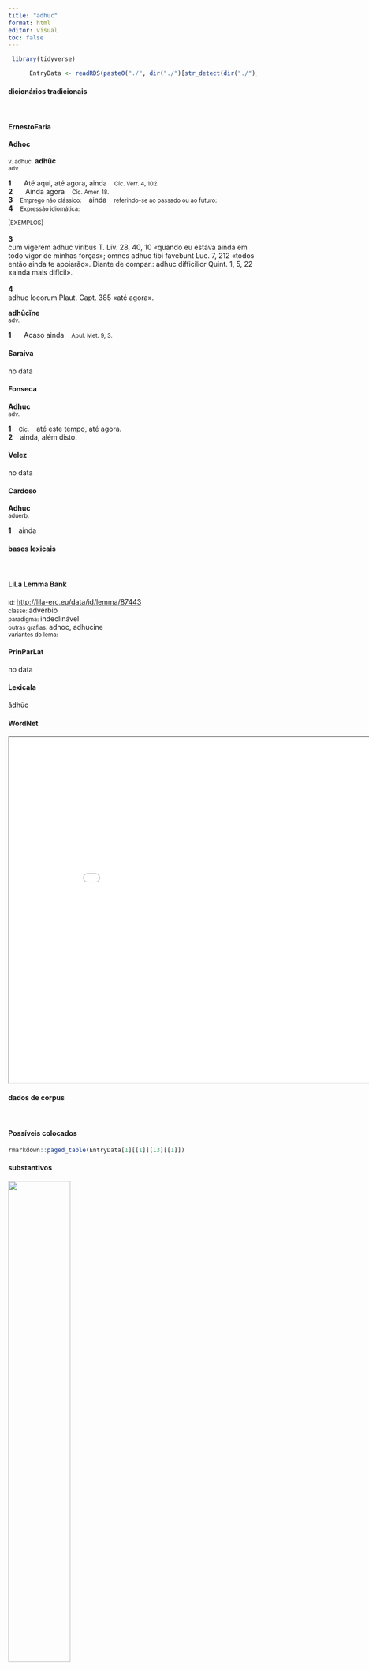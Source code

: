 ```yaml
---
title: "adhuc"
format: html
editor: visual
toc: false
---
```



```r
 library(tidyverse) 

      EntryData <- readRDS(paste0("./", dir("./")[str_detect(dir("./"), "_xx97-100-104-117-99xx_.rds")]))

```


#### dicionários tradicionais

&emsp;




::: panel-tabset

#### ErnestoFaria

<b>Adhoc</b> <br> <small></small> <br> <small>v. adhuc.</small> 
 <b>adhūc</b> <br> <small>adv.</small> <br> <small></small>   <p> <b>1</b> &ensp; <small></small> &ensp; Até aqui, até agora, ainda &ensp; <small>Cíc. Verr. 4, 102.</small> <br> <b>2</b> &ensp; <small></small> &ensp; Ainda agora &ensp; <small>Cíc. Amer. 18.</small> <br> <b>3</b> &ensp; <small>Emprego não clássico:</small> &ensp; ainda &ensp; <small>referindo-se ao passado ou ao futuro:</small> <br> <b>4</b> &ensp; <small>Expressão idiomática:</small> &ensp; <small></small> </p>   <p><small>[EXEMPLOS]</small><br> <br><b>3</b><br>cum vigerem adhuc viribus T. Lív. 28, 40, 10 «quando eu estava ainda em todo vigor de minhas forças»; omnes adhuc tibi favebunt Luc. 7, 212 «todos então ainda te apoiarão». Diante de compar.: adhuc difficilior Quint. 1, 5, 22 «ainda mais difícil». <br> <br><b>4</b><br>adhuc locorum Plaut. Capt. 385 «até agora». </p> 
 <b>adhūcĭne</b> <br> <small>adv.</small> <br> <small></small>   <p> <b>1</b> &ensp; <small></small> &ensp; Acaso ainda &ensp; <small>Apul. Met. 9, 3.</small> </p>




#### Saraiva

no data




#### Fonseca

<b>Adhuc</b> <br> <small>adv.</small>   <p> <b>1</b> &ensp; <small>Cic.</small> &ensp; até este tempo, até agora. <br> <b>2</b> &ensp; ainda, além disto. </p>




#### Velez

no data




#### Cardoso

<b>Adhuc</b> <br> <small>aduerb.</small>   <p> <b>1</b> &ensp; ainda </p>


:::



#### bases lexicais

&emsp;






::: panel-tabset

#### LiLa Lemma Bank

<small> id: </small> <a href=' http://lila-erc.eu/data/id/lemma/87443 ' target="_blank"> http://lila-erc.eu/data/id/lemma/87443 </a> <br>
<small> classe: </small> advérbio    <br>
<small> paradigma: </small> indeclinável <br>
<small> outras grafias: </small> adhoc, adhucine <br>
<small> variantes do lema: </small>  <br>





#### PrinParLat

no data




#### Lexicala

ădhūc




#### WordNet

<iframe width='900' height='700' src='Media/Tree__xx97-100-104-117-99xx__sem_type_lexemes_pt.html'>

</iframe>


:::



#### dados de corpus

&emsp;




::: panel-tabset

#### Possíveis colocados

```r

rmarkdown::paged_table(EntryData[1][[1]][13][[1]])

```


#### substantivos

![](./Media/wordcloud__xx97-100-104-117-99xx__BY_collocate_scoreSUBST.webp){width=50% fig-alt='This chart plots collocate by scoreSUBST, for the headword adhuc here are all the values plotted: collocate: nemo; scoreSUBST: 0. collocate: nihil; scoreSUBST: 0. collocate: facio; scoreSUBST: 0'}




#### adjetivos

![](./Media/wordcloud__xx97-100-104-117-99xx__BY_collocate_scoreADJ.webp){width=50% fig-alt='This chart plots collocate by scoreADJ, for the headword adhuc here are all the values plotted: collocate: nemo; scoreADJ: 0. collocate: nihil; scoreADJ: 0. collocate: facio; scoreADJ: 0'}




#### verbos

![](./Media/wordcloud__xx97-100-104-117-99xx__BY_collocate_scoreVERBO.webp){width=50% fig-alt='This chart plots collocate by scoreVERBO, for the headword adhuc here are all the values plotted: collocate: nemo; scoreVERBO: 0. collocate: nihil; scoreVERBO: 0. collocate: facio; scoreVERBO: 2'}




#### advérbios

![](./Media/wordcloud__xx97-100-104-117-99xx__BY_collocate_scoreADV.webp){width=50% fig-alt='This chart plots collocate by scoreADV, for the headword adhuc here are all the values plotted: collocate: nemo; scoreADV: 0. collocate: nihil; scoreADV: 0. collocate: facio; scoreADV: 0'}




#### preposições e conjunções

![](./Media/wordcloud__xx97-100-104-117-99xx__BY_collocate_scoreFUNC.webp){width=50% fig-alt='This chart plots collocate by scoreFUNC, for the headword adhuc here are all the values plotted: collocate: nemo; scoreFUNC: 0. collocate: nihil; scoreFUNC: 0. collocate: facio; scoreFUNC: 0'}


:::



::: panel-tabset

#### ExemplosTraduzidos

<p> omnino <b>adhuc</b> nihil mihi significatis nisi discordiam istorum <br> <small> Cic.Att.3.10.1 <br> Até agora não me anunciais absolutamente nada, a não ser a discórdia desses. <small> [JDD] </small> </small> </p>
; <p> itaque nemo <b>adhuc</b> conuenire me uoluit cui fuerim occupatus <br> <small> Cic.Sen.32 <br> E assim até agora não houve ninguém que tenha querido encontrar-se comigo para quem eu estive ocupado. <small> [JDD] </small> </small> </p>
; <p> nunc eadem illa quaeso audite et diligenter sicut <b>adhuc</b> fecistis attendite <br> <small> Cic.Ver.2.4.102.13 <br> Agora, ouvi, eu vos peço, esses mesmos fatos e prestai bastante atenção, como fizestes até agora. <small> [JDD] </small> </small> </p>





#### Frequência por autor

![](./Media/barchart__xx97-100-104-117-99xx__lemma_BY_author_Frequencies.webp){width=50% fig-alt='This charts plots the frequency of lemma by author_Frequencies. The Tacitus subcorpus registers the highest normalized frequency, with the value of 13.73 and an absolute frequency of 4. The Suetonius subcorpus follows, with a normalized frequency of 11.03 and an absolute frequency of 1. the subcorpus with the least normalized frequency is Horatius with the normalized value of 0 and an absolute freqeuncy of 0. here are all the values: subcorpus: Caesar ; normalized frequency: 1 ; absolute frequency: 0.377672029609487. subcorpus: Cicero ; normalized frequency: 61 ; absolute frequency: 3.80005482046298. subcorpus: Horatius ; normalized frequency: 0 ; absolute frequency: 0. subcorpus: Ovidius ; normalized frequency: 2 ; absolute frequency: 3.43170899107756. subcorpus: Phaedrus ; normalized frequency: 1 ; absolute frequency: 1.5181417944436. subcorpus: Sallustius ; normalized frequency: 0 ; absolute frequency: 0. subcorpus: Seneca ; normalized frequency: 27 ; absolute frequency: 5.03909968085702. subcorpus: Suetonius ; normalized frequency: 1 ; absolute frequency: 11.0253583241455. subcorpus: Tacitus ; normalized frequency: 4 ; absolute frequency: 13.7315482320632. subcorpus: Vergilius ; normalized frequency: 1 ; absolute frequency: 1.93050193050193. subcorpus: Hieronymus ; normalized frequency: 1 ; absolute frequency: 2.24668613794653'}




#### Frequência por gênero

![](./Media/barchart__xx97-100-104-117-99xx__lemma_BY_genre_Frequencies.webp){width=50% fig-alt='This charts plots the frequency of lemma by genre_Frequencies. The Prosa.epistolográfica subcorpus registers the highest normalized frequency, with the value of 7.95 and an absolute frequency of 30. The Prosa.filosófica subcorpus follows, with a normalized frequency of 4.78 and an absolute frequency of 29. the subcorpus with the least normalized frequency is Poesia.lírica with the normalized value of 0 and an absolute freqeuncy of 0. here are all the values: subcorpus: Prosa.histórica ; normalized frequency: 6 ; absolute frequency: 1.46060030672606. subcorpus: Prosa.filosófica ; normalized frequency: 29 ; absolute frequency: 4.77751602115286. subcorpus: Prosa.oratória ; normalized frequency: 27 ; absolute frequency: 2.59234011502309. subcorpus: Prosa.epistolográfica ; normalized frequency: 30 ; absolute frequency: 7.94933623042476. subcorpus: Poesia.lírica ; normalized frequency: 0 ; absolute frequency: 0. subcorpus: Poesia.didática ; normalized frequency: 3 ; absolute frequency: 2.54474510136568. subcorpus: Poesia.trágica ; normalized frequency: 2 ; absolute frequency: 1.73731758165393. subcorpus: Poesia.épica ; normalized frequency: 1 ; absolute frequency: 1.93050193050193. subcorpus: Prosa.ficcional ; normalized frequency: 1 ; absolute frequency: 2.24668613794653'}




#### Frequência por século

![](./Media/barchart__xx97-100-104-117-99xx__lemma_BY_period_Frequencies.webp){width=50% fig-alt='This charts plots the frequency of lemma by period_Frequencies. The II.d.C. subcorpus registers the highest normalized frequency, with the value of 13.09 and an absolute frequency of 5. The I.d.C. subcorpus follows, with a normalized frequency of 4.59 and an absolute frequency of 30. the subcorpus with the least normalized frequency is IV.d.C. with the normalized value of 2.25 and an absolute freqeuncy of 1. here are all the values: subcorpus: I.a.C. ; normalized frequency: 63 ; absolute frequency: 2.9322783337212. subcorpus: I.d.C. ; normalized frequency: 30 ; absolute frequency: 4.58926112895824. subcorpus: II.d.C. ; normalized frequency: 5 ; absolute frequency: 13.0890052356021. subcorpus: IV.d.C. ; normalized frequency: 1 ; absolute frequency: 2.24668613794653'}


:::

